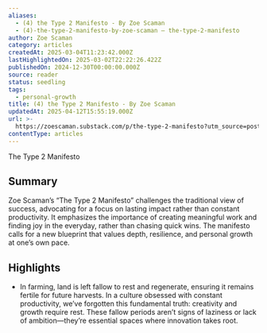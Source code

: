 ```yaml
---
aliases:
  - (4) the Type 2 Manifesto - By Zoe Scaman
  - (4)-the-type-2-manifesto-by-zoe-scaman — the-type-2-manifesto
author: Zoe Scaman
category: articles
createdAt: 2025-03-04T11:23:42.000Z
lastHighlightedOn: 2025-03-02T22:22:26.422Z
publishedOn: 2024-12-30T00:00:00.000Z
source: reader
status: seedling
tags:
  - personal-growth
title: (4) the Type 2 Manifesto - By Zoe Scaman
updatedAt: 2025-04-12T15:55:19.000Z
url: >-
  https://zoescaman.substack.com/p/the-type-2-manifesto?utm_source=post-email-title&publication_id=35235&post_id=153799891&utm_campaign=email-post-title&isFreemail=true&r=og9hp&triedRedirect=true&utm_medium=email
contentType: articles
---
```

The Type 2 Manifesto

## Summary

Zoe Scaman’s “The Type 2 Manifesto” challenges the traditional view of success, advocating for a focus on lasting impact rather than constant productivity. It emphasizes the importance of creating meaningful work and finding joy in the everyday, rather than chasing quick wins. The manifesto calls for a new blueprint that values depth, resilience, and personal growth at one’s own pace.

## Highlights

- In farming, land is left fallow to rest and regenerate, ensuring it remains fertile for future harvests. In a culture obsessed with constant productivity, we’ve forgotten this fundamental truth: creativity and growth require rest. These fallow periods aren’t signs of laziness or lack of ambition—they’re essential spaces where innovation takes root.
